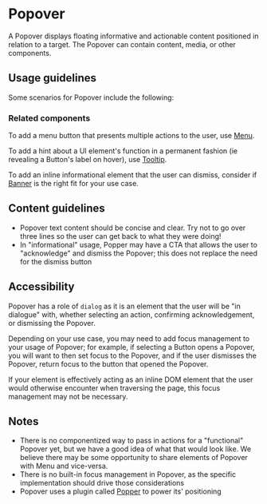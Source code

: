 
<Meta title="Components/Overlays/Popover/Docs" />

# Popover

A Popover displays floating informative and actionable content positioned in
relation to a target. The Popover can contain content, media, or other
components.

## Usage guidelines

Some scenarios for Popover include the following:

### Related components

To add a menu button that presents multiple actions to the user, use
[Menu](../?path=/docs/components-navigation-menu--menu).

To add a hint about a UI element's function in a permanent fashion (ie revealing
a Button's label on hover), use
[Tooltip](../?path=/docs/components-overlays-tooltip--tooltip).

To add an inline informational element that the user can dismiss, consider if
[Banner](../?path=/docs/components-banner--banner) is the right fit for your use
case.

## Content guidelines

- Popover text content should be concise and clear. Try not to go over three
  lines so the user can get back to what they were doing!
- In "informational" usage, Popper may have a CTA that allows the user to
  "acknowledge" and dismiss the Popover; this does not replace the need for the
  dismiss button

## Accessibility

Popover has a role of `dialog` as it is an element that the user will be "in
dialogue" with, whether selecting an action, confirming acknowledgement, or
dismissing the Popover.

Depending on your use case, you may need to add focus management to your usage
of Popover; for example, if selecting a Button opens a Popover, you will want to
then set focus to the Popover, and if the user dismisses the Popover, return
focus to the button that opened the Popover.

If your element is effectively acting as an inline DOM element that the user
would otherwise encounter when traversing the page, this focus management may
not be necessary.

## Notes

- There is no componentized way to pass in actions for a "functional" Popover
  yet, but we have a good idea of what that would look like. We believe there
  may be some opportunity to share elements of Popover with Menu and vice-versa.
- There is no built-in focus management in Popover, as the specific
  implementation should drive those considerations
- Popover uses a plugin called [Popper](https://popper.js.org/react-popper/v2/)
  to power its' positioning
